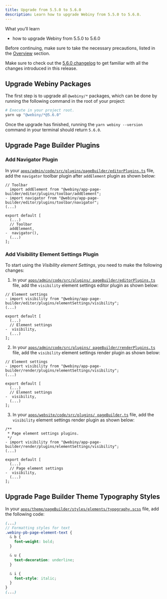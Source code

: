 ```yaml
---
title: Upgrade from 5.5.0 to 5.6.0
description: Learn how to upgrade Webiny from 5.5.0 to 5.6.0.
---
```



<Alert type="success">

What you’ll learn

- how to upgrade Webiny from 5.5.0 to 5.6.0

</Alert>

<Alert type="danger">

Before continuing, make sure to take the necessary precautions, listed in the [Overview](/docs/how-to-guides/upgrade-webiny#-precaution-measures) section.

</Alert>

<Alert type="info">

Make sure to check out the [5.6.0 changelog](/docs/release-notes/5.6.0/changelog) to get familiar with all the changes introduced in this release.

</Alert>

## Upgrade Webiny Packages

The first step is to upgrade all `@webiny/*` packages, which can be done by running the following command in the root of your project:

```bash
# Execute in your project root.
yarn up "@webiny/*@5.6.0"
```

Once the upgrade has finished, running the `yarn webiny --version` command in your terminal should return `5.6.0`.

## Upgrade Page Builder Plugins

### Add Navigator Plugin

In your [`apps/admin/code/src/plugins/pageBuilder/editorPlugins.ts`](https://github.com/webiny/webiny-js/blob/next/apps/admin/code/src/plugins/pageBuilder/editorPlugins.ts#L117)
file, add the `navigator` toolbar plugin after `addElement` plugin as shown below:

```diff-js apps/admin/code/src/plugins/pageBuilder/editorPlugins.ts
// Toolbar
  import addElement from "@webiny/app-page-builder/editor/plugins/toolbar/addElement";
- import navigator from "@webiny/app-page-builder/editor/plugins/toolbar/navigator";
(...)

export default [
  (...)
  // Toolbar
  addElement,
-  navigator(),
  (...)
];

```

### Add Visibility Element Settings Plugin

To start using the _Visibility element Settings_, you need to make the following changes:

1. In your [`apps/admin/code/src/plugins/ pageBuilder/editorPlugins.ts`](https://github.com/webiny/webiny-js/blob/next/apps/admin/code/src/plugins/pageBuilder/editorPlugins.ts#L138)
   file, add the `visibility` element settings editor plugin as shown below:

```diff-js apps/admin/code/src/plugins/pageBuilder/editorPlugins.ts
// Element settings
- import visibility from "@webiny/app-page-builder/editor/plugins/elementSettings/visibility";
(...)

export default [
  (...)
  // Element settings
-  visibility,
  (...)
];
```

2. In your [`apps/admin/code/src/plugins/ pageBuilder/renderPlugins.ts`](https://github.com/webiny/webiny-js/blob/next/apps/admin/code/src/plugins/pageBuilder/renderPlugins.ts#L72)
   file, add the `visibility` element settings render plugin as shown below:

```diff-js apps/admin/code/src/plugins/pageBuilder/renderPlugins.ts
// Element settings
- import visibility from "@webiny/app-page-builder/render/plugins/elementSettings/visibility";
(...)

export default [
  (...)
  // Element settings
-  visibility,
  (...)
];
```

3. In your [`apps/website/code/src/plugins/ pageBuilder.ts`](https://github.com/webiny/webiny-js/blob/next/apps/website/code/src/plugins/pageBuilder.ts#L88)
   file, add the `visibility` element settings render plugin as shown below:

```diff-js apps/website/code/src/plugins/pageBuilder.ts
/**
 * Page element settings plugins.
 */
- import visibility from "@webiny/app-page-builder/render/plugins/elementSettings/visibility";
(...)

export default [
  (...)
  // Page element settings
-  visibility,
  (...)
];
```

## Upgrade Page Builder Theme Typography Styles

In your [`apps/theme/pageBuilder/styles/elements/typography.scss`](https://github.com/webiny/webiny-js/blob/next/apps/theme/pageBuilder/styles/elements/typography.scss#L69) file, add the following code:

```scss
(...)
// Formatting styles for text
.webiny-pb-page-element-text {
  & b {
    font-weight: bold;
  }

  & u {
    text-decoration: underline;
  }

  & i {
    font-style: italic;
  }
}
(...)
```
